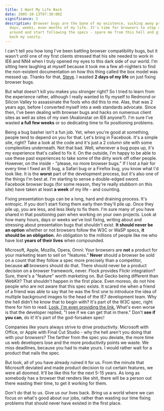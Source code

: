 ```yaml
---
title: I Want My Life Back
date: 2005-10-13T07:30:00Z
significance: 3
description: Browser bugs are the bane of my existence, sucking away precious
  days, weeks, even months of my life. It's time for browsers to stop screwing
  around and start following the specs - spare me from this hell and give me
  back my sanity.
---
```


I can't tell you how long I've been battling browser compatibility bugs, but it wasn't until one of my first clients stressed that his site needed to work in IE6 and NN4 when I truly opened my eyes to this dark side of our world. I'm sitting here laughing at myself because it took me a few all-nighters to find the non-existent documentation on how this thing called the box model was messed up. Thanks for that, [Steve][1]. I wasted **2 days of my life** on just fixing browser bugs.

But what doesn't kill you makes you stronger right? So I tried to learn from the experience rather, although I really wanted to fly myself to Redmond or Silicon Valley to assassinate the fools who did this to me. Alas, that was 2 years ago, before I converted myself into a web standards advocate. Since then, I've been dealing with browser bugs and hacks on numerous client sites as well as sites of my own (Avalonstar on IE6 anyone?). I'm sure I've wasted **a full few weeks** or so dedicating time to fix positioning problems.

Being a bug basher isn't a fun job. Yet, when you're good at something, people tend to depend on you for that. Let's bring in Facebook. It's a simple site, right? Take a look at the code and it's just a 2 column site with some complexities underneath. Not that bad. Well, whenever a bug pops up, it's my experience that's called to fix it. On the outside, I'm happy to be able to use these past experiences to take some of the dirty work off other people. However, on the inside - "please, no more browser bugs." If I lost a hair for every time I fixed an IE bug, a Safari bug or a Firefox bug, you know what I'd look like. It is the **worst** part of the development process, but it's also one of the things I'm best at. I'm starting to sense a double-edged sword. Facebook browser bugs (for some reason, they're really stubborn on this site) have taken at least **a week** of my life - and counting.

Fixing presentation bugs can be a long, hard and draining process. It's entropic. If you don't start fixing them early then they'll pile up. Once they pile up, you are less, and less likely to fix them. I'm sure many of you have shared in that positioning pain when working on your own projects. Look at how many hours, days or weeks we've lost fixing, writing about and stressing about presentation bugs that shouldn't exist. **It should never be an option** whether or not browsers follow the W3C or WaSP specs, **it should be an obligation.** An obligation to the millions of people like me who have lost **years of their lives** when compounded.

Microsoft, Apple, Mozilla, Opera, Omni: Your browsers are **not** a product for your marketing team to sell on "features." **Never** should a browser be sold on a count that they follow a spec more precisely than a competitor, because **all** browsers should do that. There should never be a product decision on a browser framework, never. Flock provides Flickr integration? Sure, there's a "feature" worth marketing on. But Gecko being different than WebKit? That shouldn't happen in the first place. Even moreso, do not hire people who are not aware that this spec exists. It scared me when a friend of a friend was able to say that he was the first one to introduce the idea of multiple background images to the head of the IE7 development team. Why the hell didn't he know that to begin with? It's part of the W3C spec, right there for him to read. [Look, I'm even providing the link.][2] What's even worse is that the developer replied, "I see if we can get that in there." Don't **see if you can**, do it! It's part of the god-forsaken spec!

Companies like yours always strive to drive productivity. Microsoft with Office, or Apple with Final Cut Studio - why the hell aren't you doing that with your browsers? The farther from the spec you deviate, the more time us web developers lose and the more productivity points we waste. We miss deadlines, because you had to make yours. I would rather wait for a product that nails the spec.

But look, all of you have already ruined it for us. From the minute that Microsoft deviated and made product decision to cut certain features, we were all doomed. It'll be like this for the next 5-15 years. As long as somebody has a browser that renders like shit, there will be a person out there wasting their time, to get it working for them.

Don't do that to us. Give us our lives back. Bring us a world where we can focus on what's good about our jobs, rather than wasting our time fixing problems that should never have existed in the first place.

 [1]: http://votewatch.us
 [2]: http://www.w3.org/TR/2005/WD-css3-background-20050216/#layering
